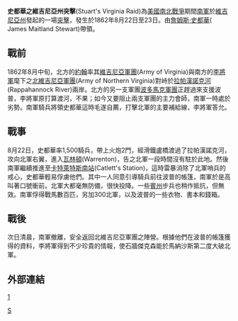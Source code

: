 '''史都華之維吉尼亞州突擊'''(Stuart's Virginia Raid)為[[美國|美國]][[南北戰爭|南北戰爭]]期間[[南軍|南軍]]於[[維吉尼亞州|維吉尼亞州]]發起的一場[[突擊|突擊]]，發生於1862年8月22日至23日。由[[詹姆斯‧史都華|詹姆斯‧史都華]]( James Maitland Stewart)帶領。

==戰前==
1862年8月中旬，北方的[[約翰|約翰]]率其[[維吉尼亞軍團|維吉尼亞軍團]](Army of Virginia)與南方的[[李將軍|李將軍]]麾下之[[北維吉尼亞軍團|北維吉尼亞軍團]](Army of Northern Virginia)對峙於[[拉帕漢諾克河|拉帕漢諾克河]](Rappahannock River)兩岸。北方的另一支軍團[[波多馬克軍團|波多馬克軍團]]正趕過來支援波普，李將軍原打算渡河，不果；如今又要阻止兩支軍團的主力會師，南軍一時處於劣勢。南軍騎兵將領史都華這時毛遂自薦，打擊北軍的主要補給線，李將軍答允。

==戰事==
8月22日，史都華率1,500騎兵，帶上火炮2門，經滑鐵盧橋渡過了拉帕漢諾克河，攻向北軍右翼，進入[[瓦林頓|瓦林頓]](Warrenton)，告之北軍一段時間沒有駐於此地。然後南軍繼續推進至[[卡特萊特斯南站|卡特萊特斯南站]](Catlett's Station)，這時雷暴消除了北軍哨兵的戒心，史都華輕易俘虜他們。其中一人同意引導騎兵前往波普的帳篷，南軍於是高叫著口號衝前。北軍大都毫無防備，很快投降。一些[[賓州|賓州]]步兵也稍作抵抗，但無效。南軍俘得戰馬數百匹，另加300北軍，以及波普的一些衣物、書本和錢箱。

==戰後==
次日清晨，南軍撤離，安全返回北維吉尼亞軍團之陣營。根據他們在波普的帳篷獲得的資料，李將軍得到不少珍貴的情報，使石牆傑克森能於馬納沙斯第二度大破北軍。

==外部連結==
[http://www.mycivilwar.com/campaigns/620822R.htm]{{Wayback|url=http://www.mycivilwar.com/campaigns/620822R.htm |date=20071215020551 }}

[[Category:南北戰爭戰役|S]]